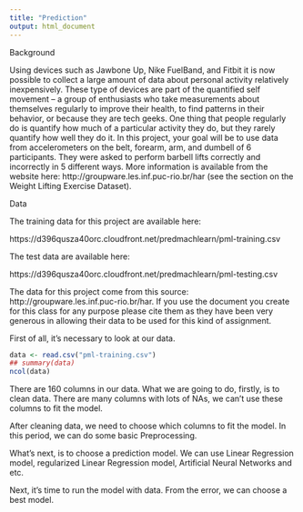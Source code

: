 ```yaml
---
title: "Prediction"
output: html_document
---
```

Background

Using devices such as Jawbone Up, Nike FuelBand, and Fitbit it is now possible to collect a large amount of data about personal activity relatively inexpensively. These type of devices are part of the quantified self movement – a group of enthusiasts who take measurements about themselves regularly to improve their health, to find patterns in their behavior, or because they are tech geeks. One thing that people regularly do is quantify how much of a particular activity they do, but they rarely quantify how well they do it. In this project, your goal will be to use data from accelerometers on the belt, forearm, arm, and dumbell of 6 participants. They were asked to perform barbell lifts correctly and incorrectly in 5 different ways. More information is available from the website here: http://groupware.les.inf.puc-rio.br/har (see the section on the Weight Lifting Exercise Dataset). 


Data 

The training data for this project are available here: 

https://d396qusza40orc.cloudfront.net/predmachlearn/pml-training.csv

The test data are available here: 

https://d396qusza40orc.cloudfront.net/predmachlearn/pml-testing.csv

The data for this project come from this source: http://groupware.les.inf.puc-rio.br/har. If you use the document you create for this class for any purpose please cite them as they have been very generous in allowing their data to be used for this kind of assignment. 



First of all, it's necessary to look at our data.
```r
data <- read.csv("pml-training.csv")
## summary(data)
ncol(data)
```

There are 160 columns in our data.
What we are going to do, firstly, is to clean data. There are many columns with lots of NAs, we can't use these columns to fit the model.

After cleaning data, we need to choose which columns to fit the model. In this period, we can do some basic Preprocessing.

What's next, is to choose a prediction model. We can use Linear Regression model, regularized Linear Regression model, Artificial Neural Networks and etc.

Next, it's time to run the model with data. From the error, we can choose a best model.
